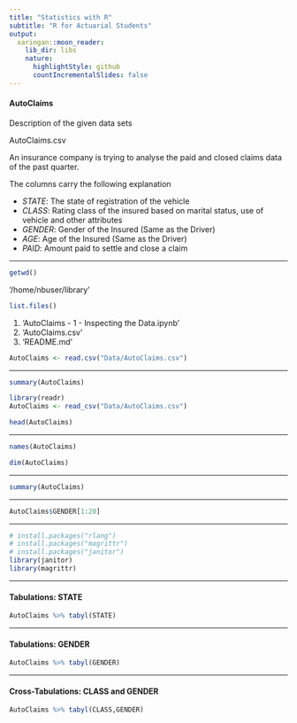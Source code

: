 ```yaml
---
title: "Statistics with R"
subtitle: "R for Actuarial Students"
output:
  xaringan::moon_reader:
    lib_dir: libs
    nature:
      highlightStyle: github
      countIncrementalSlides: false
---
```



#### AutoClaims

Description of the given data sets

AutoClaims.csv

An insurance company is trying to analyse the paid and closed claims data of the past quarter.

The columns carry the following explanation

* *STATE*: The state of registration of the vehicle
* *CLASS*: Rating class of the insured based on marital status, use of vehicle and other attributes
* *GENDER*: Gender of the Insured (Same as the Driver)
* *AGE*: Age of the Insured (Same as the Driver)
* *PAID*: Amount paid to settle and close a claim

---


```r
getwd()
```


'/home/nbuser/library'



```r
list.files()
```


<ol class="list-inline">
	<li>'AutoClaims - 1 - Inspecting the Data.ipynb'</li>
	<li>'AutoClaims.csv'</li>
	<li>'README.md'</li>
</ol>




```r
AutoClaims <- read.csv("Data/AutoClaims.csv")
```


---

```r
summary(AutoClaims)
```




```r
library(readr)
AutoClaims <- read_csv("Data/AutoClaims.csv")

```




```r
head(AutoClaims)
```

---



```r
names(AutoClaims)
```


```r
dim(AutoClaims)
```


---



```r
summary(AutoClaims)
```

---



```r
AutoClaims$GENDER[1:20]
```



--- 


```r
# install.packages("rlang")
# install.packages("magrittr")
# install.packages("janitor")
library(janitor)
library(magrittr)

```

---

#### Tabulations: STATE

```r
AutoClaims %>% tabyl(STATE)

```


---


#### Tabulations: GENDER

```r
AutoClaims %>% tabyl(GENDER)
```

---


#### Cross-Tabulations: CLASS and GENDER

```r
AutoClaims %>% tabyl(CLASS,GENDER)
```




